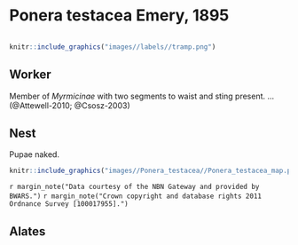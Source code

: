 # **Ponera testacea** Emery, 1895

```marginfigure
```

```r
knitr::include_graphics("images//labels//tramp.png")
```

## Worker
Member of *Myrmicinae* with two segments to waist and sting present. ... (@Attewell-2010; @Csosz-2003)

## Nest
Pupae naked.

```r
knitr::include_graphics("images//Ponera_testacea//Ponera_testacea_map.png")
```
`r margin_note("Data courtesy of the NBN Gateway and provided by BWARS.")`
`r margin_note("Crown copyright and database rights 2011 Ordnance Survey [100017955].")`

## Alates

\pagebreak